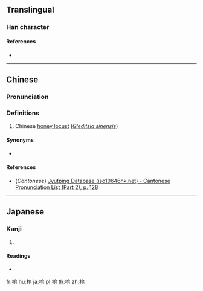 ==Translingual==

===Han character===
{{Han char|rn=75|rad=木|as=07|sn=11|four=|canj=DHAP,XDHAP|ids=⿰木皂}}

====References====
* {{Han ref|kx=0528.190|dkj=14839|dj=0917.070|hdz=21216.040|uh=688D|ud=26765}}

----

==Chinese==
{{zh-forms}}

===Pronunciation===
{{zh-pron
|m=zào
|c=zou6
|mc=
|oc=
|ma=
|cat=pn
}}

===Definitions===
{{zh-hanzi}}

# {{lb|zh|archaic}} Chinese [[honey locust]] (''[[w:Gleditsia sinensis|Gleditsia sinensis]]'')

====Synonyms====
* {{l|zh|皂莢}}

====References====
* (''Cantonese'') [http://www.iso10646hk.net/jp/document/download.jsp Jyutping Database (iso10646hk.net) - Cantonese Pronunciation List (Part 2), p. 128]

----

==Japanese==

===Kanji===
{{ja-kanji|grade=|rs=木07}}

# {{defn|lang=ja|sort=木07}}

====Readings====
* {{ja-readings|on=[[そう]] (sō), [[ぞう]] (zō)|kun=[[さいかち]] (saikachi)}}

[[fr:梍]]
[[hu:梍]]
[[ja:梍]]
[[pl:梍]]
[[th:梍]]
[[zh:梍]]